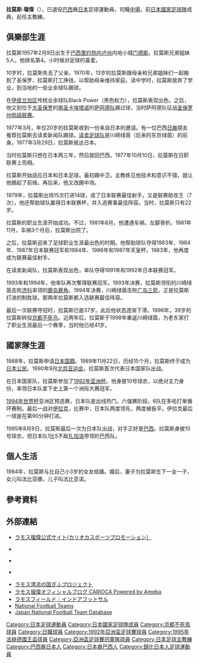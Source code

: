 {{noteta|G1=足球}}{{infobox Football biography
|name=拉莫斯·瑠偉
|image= File:Ruy Ramos on February 17, 2010.jpg
|fullname=拉莫斯·瑠偉
|nickname=
|birth_date={{Birth date and age|1957|2|9}}
|birth_place={{BRA}}[[里約熱內盧|里約熱內盧]]
|height=1.81 m
|position=[[中場|中場]]
|currentclub=已退役
|years1=1977–1996
|clubs1=[[讀賣足球隊|讀賣足球隊]]/[[東京綠茵|東京綠茵]]
|caps1=302
|goals1=83
|years2=1996–1997
|clubs2=[[京都不死鳥|京都不死鳥]]
|caps2=20
|goals2=0
|years3=1997–1998
|clubs3=[[川崎綠茵|川崎綠茵]]
|caps3=39
|goals3=0
|nationalyears1=1989–1995
|nationalteam1=[[日本國家足球隊|日本]]
|nationalcaps1=32 
|nationalgoals1=1
|manageryears1 = 2005       |managerclubs1 = {{tsl|ja|ビーチサッカー日本代表||日本國家沙灘足球隊}}
|manageryears2 = 2006–2007
|managerclubs2 = [[東京綠茵|東京綠茵]] 
|manageryears3 = 2009–2013
|managerclubs3 = {{tsl|ja|ビーチサッカー日本代表||日本國家沙灘足球隊}}
|manageryears4 = 2014–2016
|managerclubs4 = [[FC岐阜|FC岐阜]]
|manageryears5 = 2018–2019
|managerclubs5 = {{tsl|ja|ビーチサッカー日本代表||日本國家沙灘足球隊}}
| club-update         = 1998年11月14日
| nationalteam-update = 1995年8月9日
}}
{{Japanese | japanese = ラモス 瑠偉 | kana = ラモス ルイ | romaji = Ramosu Rui }}
'''拉莫斯·瑠偉'''（{{Bd|1957年|2月9日||}}），已退役[[巴西|巴西]]裔[[日本|日本]]足球運動員，司職[[中場|中場]]，前[[日本國家足球隊|日本國家足球隊]]成員，前任{{tsl|ja|ビーチサッカー日本代表||日本國家沙灘足球隊}}主教練。

==俱樂部生涯==
拉莫斯1957年2月9日出生于[[巴西|巴西]][[里约热内卢州|里约热内卢州]]内地小城[[门德斯|门德斯]]。拉莫斯兄弟姐妹5人，他排名第4。小时候对足球的喜爱。

10岁时，拉莫斯失去了父亲。1970年，13岁的拉莫斯跟母亲和兄弟姐妹们一起搬到了圣保罗，拉莫斯打工挣钱，以帮助母亲维持家庭。读中学时，拉莫斯放弃了学业，到当地的一些业余球队踢球。

在[[伊皮兰加区|伊皮兰加区]]传统业余球队Black Power（黑色权力），拉莫斯表现出色。之后，他又到位于[[大圣保罗|大圣保罗]]的[[南圣卡埃塔诺|南圣卡埃塔诺]]的[[萨阿德队|萨阿德队]]踢过球，当时萨阿德队征战[[圣保罗州低级联赛|圣保罗州低级联赛]]。

1977年3月，年仅20岁的拉莫斯收到一份来自日本的邀请。有一位巴西[[日裔|日裔]]朋友推荐拉莫斯去读卖新闻队踢球。[[读卖足球队|读卖足球队]]是川崎绿茵（后来的东京绿茵）的前身。1977年3月29日，拉莫斯抵达日本。

当时拉莫斯只想在日本两三年，然后就回巴西。1977年10月10日，拉莫斯在日职联赛上亮相。

拉莫斯开始适应日本和日本足球。最初踢中卫，主教练见他技术和意识不错，就让他踢起了前锋。再后来，他又改踢中场。

1979年，拉莫斯出场15次打进14球，成了日本联赛最佳射手，又是联赛助攻王（7次）。他还帮助球队赢得日本联赛杯，并入选赛事最佳阵容。当时，拉莫斯只有22岁。

拉莫斯的职业生涯开始成功。不过，1981年8月，他遭遇车祸，左脚骨折。1981年11月，车祸3个月后，拉莫斯出院了。

之后，拉莫斯迎来了足球职业生涯最出色的时期。他帮助球队夺得1983年、1984年、1987年日本联赛冠军和1984年、1986年和1987年天皇杯。1983年，他再度成为联赛最佳射手。

在读卖新闻队，拉莫斯表现出色，率队夺得1991年和1992年日本联赛冠军。

1993年和1994年，他率队再次奪得联赛冠军。1993年决赛，拉莫斯领衔的川崎绿茵击败[[济科|济科]]率领的[[鹿岛鹿角|鹿岛鹿角]]。1994年决赛，川崎绿茵击败[[广岛三箭|广岛三箭]]，正是拉莫斯打进的制胜球。那两年拉莫斯都入选联赛最佳阵容。

最后一次联赛夺冠时，拉莫斯已是37岁。此后他状态逐渐下滑。1996年，39岁的拉莫斯转投[[京都不死鸟|京都不死鸟]]。近两年后，拉莫斯于1998年重返川崎绿茵，为老东家打了职业生涯最后一个赛季，当时他已经41岁。

==國家隊生涯==
1988年，拉莫斯申请[[日本国籍|日本国籍]]。1989年11月22日，历经15个月，拉莫斯终于成为[[日本公民|日本公民]]。1990年9月[[北京亚运会|北京亚运会]]，拉莫斯首次代表日本国家队出战。

在日本国家队，拉莫斯参加了[[1992年亚洲杯|1992年亚洲杯]]。他身披10号球衣，以绝对主力身份，率领日本队拿下史上第一个洲际大赛冠军。

[[1994年世界杯|1994年世界杯]]亚洲区预选赛，日本队是出线热门。六强赛阶段，6队在多哈打单循环赛制。最后一战对[[伊拉克国家足球队|伊拉克]]，比赛中，日本队两度领先，两度被扳平。伊拉克最后一球是在第90分钟打进。

1995年8月9日，拉莫斯最后一次为日本队出战，对手正好是[[巴西国家足球队|巴西]]。拉莫斯身披10号球衣，但日本队1比5不敌[[扎加洛|扎加洛]]带领的巴西队。

==個人生活==
1984年，拉莫斯与比自己小3岁的女友结婚。婚后，妻子为拉莫斯生下一女一子，女儿叫法比亚娜，儿子叫法比亚诺。

==參考資料==
{{Reflist}}

==外部連結==
{{commonscat|Ruy_Ramos}}
* [http://www.ramos.jp ラモス瑠偉公式サイト(カリオカスポーツプロモーション）] {{Wayback|url=http://www.ramos.jp/ |date=20201126205345 }}
* {{FIFA player|94393}} {{en icon}}
* {{J.League player}}
* {{NFT player | pid = 15575}} {{en icon}}
* [http://ramos-gifu.com/ ラモス清流の国ぎふプロジェクト] {{Wayback|url=http://ramos-gifu.com/ |date=20140810113848 }}
* [https://ameblo.jp/ramos-ruy/ ラモス瑠偉オフィシャルブログ CARIOCA Powered by Ameba] {{Wayback|url=https://ameblo.jp/ramos-ruy/ |date=20200809024823 }}
* [http://ramos-field.com/ ラモスフィールド｜インドアフットサル] {{Wayback|url=http://ramos-field.com/ |date=20110720031912 }}
*[http://www.national-football-teams.com/v2/player.php?id=16244 National Football Teams] {{Wayback|url=http://www.national-football-teams.com/v2/player.php?id=16244 |date=20121015092138 }}
*[https://web.archive.org/web/20130503035954/http://www.japannationalfootballteam.com/en/players/ramos_ruy.html Japan National Football Team Database]

{{1992年亞洲盃足球賽日本參賽名單}}
{{1995年法赫德國王盃足球賽日本參賽名單}}
{{Authority control}}
{{Portal box|巴西|足球|人物}}

{{DEFAULTSORT:Ramos, Ruy}}
[[Category:日本足球運動員|Category:日本足球運動員]]
[[Category:日本國家足球隊成員|Category:日本國家足球隊成員]]
[[Category:京都不死鳥球員|Category:京都不死鳥球員]]
[[Category:日職球員|Category:日職球員]]
[[Category:1992年亞洲盃足球賽球員|Category:1992年亞洲盃足球賽球員]]
[[Category:1995年法赫德國王盃球員|Category:1995年法赫德國王盃球員]]
[[Category:亞洲盃足球賽冠軍隊球員|Category:亞洲盃足球賽冠軍隊球員]]
[[Category:日本足球主教練|Category:日本足球主教練]]
[[Category:巴西裔日本人|Category:巴西裔日本人]]
[[Category:日本裔巴西人|Category:日本裔巴西人]]
[[Category:歸化日本人足球運動員|Category:歸化日本人足球運動員]]